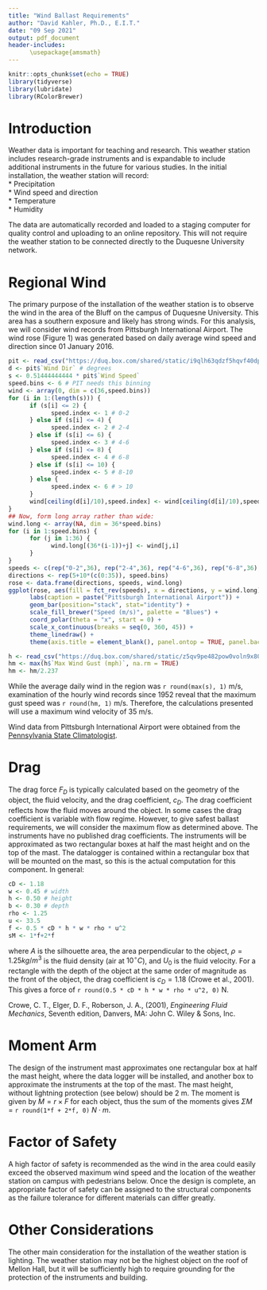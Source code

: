 ```yaml
---
title: "Wind Ballast Requirements"
author: "David Kahler, Ph.D., E.I.T."
date: "09 Sep 2021"
output: pdf_document
header-includes: 
      \usepackage{amsmath}
---
```


```r
knitr::opts_chunk$set(echo = TRUE)
library(tidyverse)
library(lubridate)
library(RColorBrewer)
```

# Introduction
Weather data is important for teaching and research.  This weather station includes research-grade instruments and is expandable to include additional instruments in the future for various studies.  In the initial installation, the weather station will record:  
* Precipitation  
* Wind speed and direction  
* Temperature  
* Humidity  

The data are automatically recorded and loaded to a staging computer for quality control and uploading to an online repository.  This will not require the weather station to be connected directly to the Duquesne University network.  

# Regional Wind  
The primary purpose of the installation of the weather station is to observe the wind in the area of the Bluff on the campus of Duquesne University.  This area has a southern exposure and likely has strong winds.  For this analysis, we will consider wind records from Pittsburgh International Airport.  The wind rose (Figure 1) was generated based on daily average wind speed and direction since 01 January 2016.  

```r
pit <- read_csv("https://duq.box.com/shared/static/i9qlh63qdzf5hqvf40dphkbwkh93o2h0.csv")
d <- pit$`Wind Dir` # degrees
s <- 0.51444444444 * pit$`Wind Speed`
speed.bins <- 6 # PIT needs this binning
wind <- array(0, dim = c(36,speed.bins))
for (i in 1:(length(s))) {
      if (s[i] <= 2) {
            speed.index <- 1 # 0-2
      } else if (s[i] <= 4) {
            speed.index <- 2 # 2-4
      } else if (s[i] <= 6) {
            speed.index <- 3 # 4-6
      } else if (s[i] <= 8) {
            speed.index <- 4 # 6-8
      } else if (s[i] <= 10) {
            speed.index <- 5 # 8-10
      } else {
            speed.index <- 6 # > 10
      }
      wind[ceiling(d[i]/10),speed.index] <- wind[ceiling(d[i]/10),speed.index] + 1
}
## Now, form long array rather than wide:
wind.long <- array(NA, dim = 36*speed.bins)
for (i in 1:speed.bins) {
      for (j in 1:36) {
            wind.long[(36*(i-1))+j] <- wind[j,i]
      }
}
speeds <- c(rep("0-2",36), rep("2-4",36), rep("4-6",36), rep("6-8",36), rep("8-10",36), rep("above 10",36))
directions <- rep(5+10*(c(0:35)), speed.bins)
rose <- data.frame(directions, speeds, wind.long)
ggplot(rose, aes(fill = fct_rev(speeds), x = directions, y = wind.long)) + 
      labs(caption = paste("Pittsburgh International Airport")) + 
      geom_bar(position="stack", stat="identity") +
      scale_fill_brewer("Speed (m/s)", palette = "Blues") +
      coord_polar(theta = "x", start = 0) +
      scale_x_continuous(breaks = seq(0, 360, 45)) +
      theme_linedraw() +
      theme(axis.title = element_blank(), panel.ontop = TRUE, panel.background = element_blank())
```

```r
h <- read_csv("https://duq.box.com/shared/static/z5qv9pe482pow0voln9x80x96hyhrcbj.csv", skip = 16)
hm <- max(h$`Max Wind Gust (mph)`, na.rm = TRUE)
hm <- hm/2.237
```

While the average daily wind in the region was `r round(max(s), 1)` m/s, examination of the hourly wind records since 1952 reveal that the maximum gust speed was `r round(hm, 1)` m/s.  Therefore, the calculations presented will use a maximum wind velocity of 35 m/s.

Wind data from Pittsburgh International Airport were obtained from the [Pennsylvania State Climatologist](http://www.climate.psu.edu/data/).  

# Drag  
The drag force $F_D$ is typically calculated based on the geometry of the object, the fluid velocity, and the drag coefficient, $c_D$.  The drag coefficient reflects how the fluid moves around the object.  In some cases the drag coefficient is variable with flow regime.  However, to give safest ballast requirements, we will consider the maximum flow as determined above.  The instruments have no published drag coefficients.  The instruments will be approximated as two rectangular boxes at half the mast height and on the top of the mast.  The datalogger is contained within a rectangular box that will be mounted on the mast, so this is the actual computation for this component.  In general:  

\begin{equation}
F_D = \frac{1}{2}\ c_D\ A\ \rho\ U_0^2
\end{equation}

```r
cD <- 1.18
w <- 0.45 # width
h <- 0.50 # height
b <- 0.30 # depth
rho <- 1.25
u <- 33.5
f <- 0.5 * cD * h * w * rho * u^2
sM <- 1*f+2*f
```

where $A$ is the silhouette area, the area perpendicular to the object, $\rho=1.25 kg/m^3$ is the fluid density (air at $10^{\circ} C$), and $U_0$ is the fluid velocity.  For a rectangle with the depth of the object at the same order of magnitude as the front of the object, the drag coefficient is $c_D = 1.18$ (Crowe et al., 2001).  This gives a force of `r round(0.5 * cD * h * w * rho * u^2, 0)` N.

Crowe, C. T., Elger, D. F., Roberson, J. A., (2001), *Engineering Fluid Mechanics*, Seventh edition, Danvers, MA: John C. Wiley & Sons, Inc.

# Moment Arm  
The design of the instrument mast approximates one rectangular box at half the mast height, where the data logger will be installed, and another box to approximate the instruments at the top of the mast.  The mast height, without lightning protection (see below) should be $2$ m.  The moment is given by $M = r \times F$ for each object, thus the sum of the moments gives $\Sigma M$ = `r round(1*f + 2*f, 0)` $N \cdot m$.  

# Factor of Safety  
A high factor of safety is recommended as the wind in the area could easily exceed the observed maximum wind speed and the location of the weather station on campus with pedestrians below.  Once the design is complete, an appropriate factor of safety can be assigned to the structural components as the failure tolerance for different materials can differ greatly. 

# Other Considerations  
The other main consideration for the installation of the weather station is lighting.  The weather station may not be the highest object on the roof of Mellon Hall, but it will be sufficiently high to require grounding for the protection of the instruments and building.  